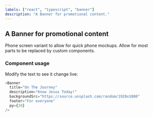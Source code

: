 ```yaml
---
labels: ["react", "typescript", "banner"]
description: "A Banner for promotional content."
---
```



## A Banner for promotional content

Phone screen variant to allow for quick phone mockups. Allow for most parts to be replaced by custom components.

### Component usage

Modify the text to see it change live:

```js live
<Banner
  title="On The Journey"
  description="Know Jesus Today!"
  backgroundSrc="https://source.unsplash.com/random/1920x1080"
  footer="For everyone"
  py={20}
/>
```
